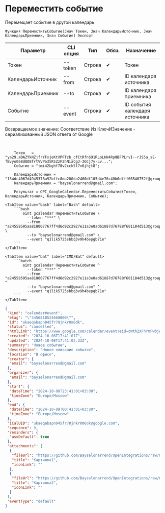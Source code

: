 ﻿---
sidebar_position: 5
---


# Переместить событие
 Перемещает событие в другой календарь



`Функция ПереместитьСобытие(Знач Токен, Знач КалендарьИсточник, Знач КалендарьПриемник, Знач Событие) Экспорт`

  | Параметр | CLI опция | Тип | Обяз. | Назначение |
  |-|-|-|-|-|
  | Токен | --token | Строка | &#x2714; | Токен |
  | КалендарьИсточник | --from | Строка | &#x2714; | ID календаря источника |
  | КалендарьПриемник | --to | Строка | &#x2714; | ID календаря приемника |
  | Событие | --event | Строка | &#x2714; | ID события календаря источника |

  
  Возвращаемое значение:   Соответствие Из КлючИЗначение - сериализованный JSON ответа от Google

<br/>




```bsl title="Пример использования для 1С:Предприятие/OneScript"
    Токен   = "ya29.a0AZYkNZjfrYFxjeKtVPFTzb_cfCtRfn691RLoLHN4Rp8BFPLrvI--rJS5a_sE-fBvyo068d8O8frtVVPo35RSZzF2hNiaCgJ-3GCj7y-Lv...";
    Событие = "tmi42bghf70v2cck5l7v6jhjt8";

    КалендарьИсточник = "134dc4067d4945378a92bffc8da200da2460df105d4e76c40b0dfff66546752f@group.calendar.google.com";
    КалендарьПриемник = "bayselonarrend@gmail.com";

    Результат = OPI_GoogleCalendar.ПереместитьСобытие(Токен, КалендарьИсточник, КалендарьПриемник, Событие);
```
    

 <Tabs>
  
    <TabItem value="bash" label="Bash" default>
        ```bash
            oint gcalendar ПереместитьСобытие \
              --token "***" \
              --from "a24558595aa818007767ff4d6d92c2927e11a3e0ad61887d76788f601184d513@group.calendar.google.com" \
              --to "bayselonarrend@gmail.com" \
              --event "q1lik5725sbbq3v9h4bepgb71o"
        ```
    </TabItem>
  
    <TabItem value="bat" label="CMD/Bat" default>
        ```batch
            oint gcalendar ПереместитьСобытие ^
              --token "***" ^
              --from "a24558595aa818007767ff4d6d92c2927e11a3e0ad61887d76788f601184d513@group.calendar.google.com" ^
              --to "bayselonarrend@gmail.com" ^
              --event "q1lik5725sbbq3v9h4bepgb71o"
        ```
    </TabItem>
</Tabs>


```json title="Результат"
{
 "kind": "calendar#event",
 "etag": "\"3456818524660000\"",
 "id": "ukaeqabapn045fr78jnkr0m6dk",
 "status": "cancelled",
 "htmlLink": "https://www.google.com/calendar/event?eid=dWthZXFhYmFwbjA0NWZyNzhqbmtyMG02ZGsgZjhjYjI1MzUxNmNjOTkwZDFmMzZhN2QxNWNkYjgyNWZmZGMxNWM2Y2VlYWEyNWVmNzg5MjRkZTliZWVhM2E1NkBn",
 "created": "2024-10-08T17:41:01Z",
 "updated": "2024-10-08T17:41:02.33Z",
 "summary": "Новое событие",
 "description": "Новое описание события",
 "location": "В офисе",
 "creator": {
  "email": "bayselonarrend@gmail.com"
 },
 "organizer": {
  "email": "bayselonarrend@gmail.com"
 },
 "start": {
  "dateTime": "2024-10-08T23:41:01+03:00",
  "timeZone": "Europe/Moscow"
 },
 "end": {
  "dateTime": "2024-10-09T00:41:01+03:00",
  "timeZone": "Europe/Moscow"
 },
 "iCalUID": "ukaeqabapn045fr78jnkr0m6dk@google.com",
 "sequence": 0,
 "reminders": {
  "useDefault": true
 },
 "attachments": [
  {
   "fileUrl": "https://github.com/Bayselonarrend/OpenIntegrations/raw/main/service/test_data/picture.jpg",
   "title": "Картинка1",
   "iconLink": ""
  },
  {
   "fileUrl": "https://github.com/Bayselonarrend/OpenIntegrations/raw/main/service/test_data/picture2.jpg",
   "title": "Картинка2",
   "iconLink": ""
  }
 ],
 "eventType": "default"
}
```

